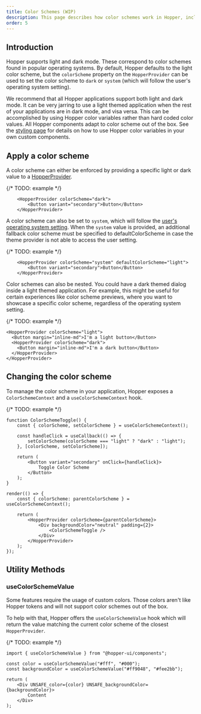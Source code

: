 ```yaml
---
title: Color Schemes (WIP)
description: This page describes how color schemes work in Hopper, including how applications adapt to operating system dark mode.
order: 5
---
```


## Introduction

Hopper supports light and dark mode. These correspond to color schemes found in popular operating systems. By default, Hopper defaults to the light color scheme, but the `colorScheme` property on the `HopperProvider` can be used to set the color scheme to `dark` or `system` (which will follow the user's operating system setting).

We recommend that all Hopper applications support both light and dark mode. It can be very jarring to use a light themed application when the rest of your applications are in dark mode, and visa versa. This can be accomplished by using Hopper color variables rather than hard coded color values. All Hopper components adapt to color scheme out of the box. See the [styling page](./styling.mdx) for details on how to use Hopper color variables in your own custom components.

## Apply a color scheme

A color scheme can either be enforced by providing a specific light or dark value to a [HopperProvider](../application/hopper-provider.mdx).

{/* TODO: example */}
```tsx
    <HopperProvider colorScheme="dark">
        <Button variant="secondary">Button</Button>
    </HopperProvider>
```

A color scheme can also be set to `system`, which will follow the [user's operating system setting](https://developer.mozilla.org/en-US/docs/Web/CSS/@media/prefers-color-scheme).
When the `system` value is provided, an additional fallback color scheme must be specified to defaultColorScheme in case the theme provider is not able to access the user setting.

{/* TODO: example */}
```tsx
    <HopperProvider colorScheme="system" defaultColorScheme="light">
        <Button variant="secondary">Button</Button>
    </HopperProvider>
```

Color schemes can also be nested. You could have a dark themed dialog inside a light themed application. For example, this might be useful for certain experiences like color scheme previews, where you want to showcase a specific color scheme, regardless of the operating system setting.

{/* TODO: example */}
```tsx
<HopperProvider colorScheme="light">
  <Button margin="inline-md">I'm a light button</Button>
  <HopperProvider colorScheme="dark">
    <Button margin="inline-md">I'm a dark button</Button>
  </HopperProvider>
</HopperProvider>
```

## Changing the color scheme

To manage the color scheme in your application, Hopper exposes a `ColorSchemeContext` and a `useColorSchemeContext` hook.

{/* TODO: example */}
```tsx
function ColorSchemeToggle() {
    const { colorScheme, setColorScheme } = useColorSchemeContext();

    const handleClick = useCallback(() => {
        setColorScheme(colorScheme === "light" ? "dark" : "light");
    }, [colorScheme, setColorScheme]);

    return (
        <Button variant="secondary" onClick={handleClick}>
            Toggle Color Scheme
        </Button>
    );
}

render(() => {
    const { colorScheme: parentColorScheme } = useColorSchemeContext();

    return (
        <HopperProvider colorScheme={parentColorScheme}>
            <Div backgroundColor="neutral" padding={2}>
                <ColorSchemeToggle />
            </Div>
        </HopperProvider>
    );
});
```

## Utility Methods

### useColorSchemeValue

Some features require the usage of custom colors. Those colors aren't like Hopper tokens and will not support color schemes out of the box.

To help with that, Hopper offers the `useColorSchemeValue` hook which will return the value matching the current color scheme of the closest `HopperProvider`.

{/* TODO: example */}
```tsx
import { useColorSchemeValue } from "@hopper-ui/components";

const color = useColorSchemeValue("#fff", "#000");
const backgroundColor = useColorSchemeValue("#ff9048", "#fee2bb");

return (
    <Div UNSAFE_color={color} UNSAFE_backgroundColor={backgroundColor}>
        Content
    </Div>
);
```
